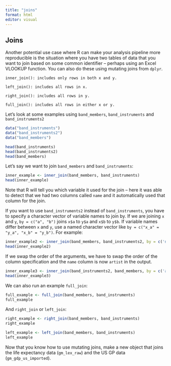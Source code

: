 ```yaml
---
title: "joins"
format: html
editor: visual
---
```


## Joins

Another potential use case where R can make your analysis pipeline more reproducible is the situation where you have two tables of data that you want to join based on some common identifier -- perhaps using an Excel VLOOKUP function. You can also do these using mutating joins from `dplyr`.

    inner_join(): includes only rows in both x and y.

    left_join(): includes all rows in x.

    right_join(): includes all rows in y.

    full_join(): includes all rows in either x or y.

Let's look at some examples using `band_members`, `band_instruments` and `band_instruments2`

```r
data("band_instruments")
data("band_instruments2")
data("band_members")

head(band_instruments)
head(band_instruments2)
head(band_members)
```

Let's say we want to join `band_members` and `band_instruments`:

```r
inner_example <- inner_join(band_members, band_instruments)
head(inner_example)
```

Note that R will tell you which variable it used for the join -- here it was able to detect that we had two columns called `name` and it automatically used that column for the join.

If you want to use `band_instruments2` instead of `band_instruments`, you have to specify a character vector of variable names to join by. If we are joining `x` and `y`, `by = c("a", "b")` joins `x$a` to `y$a` and `x$b` to `y$b`. If variable names differ between `x` and `y`, use a named character vector like `by = c("x_a" = "y_a", "x_b" = "y_b")`. For example:

```r
inner_example2 <- inner_join(band_members, band_instruments2, by = c('name' = 'artist'))
head(inner_example2)
```

If we swap the order of the arguments, we have to swap the order of the column specification and the `name` column is now `artist` in the output.

```r
inner_example3 <- inner_join(band_instruments2, band_members, by = c('artist' = 'name'))
head(inner_example3)
```

We can also run an example `full_join`:

```r
full_example <- full_join(band_members, band_instruments)
full_example
```

And `right_join` or `left_join`:

```r
right_example <- right_join(band_members, band_instruments)
right_example
```

```r
left_example <- left_join(band_members, band_instruments)
left_example
```

::: callout-note
Now that you know how to use mutating joins, make a new object that joins the life expectancy data (`gm_lex_raw`) and the US GP data (`gm_gdp_us_imported`).
:::

